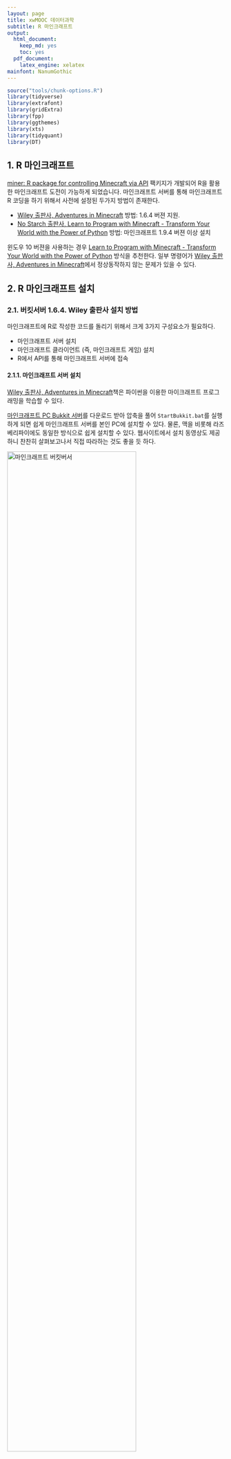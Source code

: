 ```yaml
---
layout: page
title: xwMOOC 데이터과학
subtitle: R 마인크래프트
output:
  html_document: 
    keep_md: yes
    toc: yes
  pdf_document:
    latex_engine: xelatex
mainfont: NanumGothic
---
```



```r
source("tools/chunk-options.R") 
library(tidyverse)
library(extrafont)
library(gridExtra)
library(fpp)
library(ggthemes)
library(xts)
library(tidyquant)
library(DT)
```

## 1. R 마인크래프트

[miner: R package for controlling Minecraft via API](https://github.com/ropenscilabs/miner) 팩키지가 개발되어 R을 활용한 마인크래프트 도전이 
가능하게 되었습니다. 마인크래프트 서버를 통해 마인크래프트 R 코딩을 하기 위해서 사전에 설정된 두가지 방법이 존재한다.

- [Wiley 출판사, Adventures in Minecraft](http://as.wiley.com/WileyCDA/Section/id-823690.html) 방법: 1.6.4 버젼 지원.
- [No Starch 출판사, Learn to Program with Minecraft - Transform Your World with the Power of Python](https://www.nostarch.com/programwithminecraft) 방법: 마인크래프트 1.9.4 버젼 이상 설치 

윈도우 10 버젼을 사용하는 경우 [Learn to Program with Minecraft - Transform Your World with the Power of Python](https://www.nostarch.com/programwithminecraft) 방식을 추천한다.
일부 명령어가 [Wiley 출판사, Adventures in Minecraft](http://as.wiley.com/WileyCDA/Section/id-823690.html)에서 정상동작하지 않는 문제가 있을 수 있다.

## 2. R 마인크래프트 설치 

### 2.1. 버킷서버 1.6.4. Wiley 출판사 설치 방법

마인크래프트에 R로 작성한 코드를 돌리기 위해서 크게 3가지 구성요소가 필요하다.

- 마인크래프트 서버 설치
- 마인크래프트 클라이언트 (즉, 마인크래프트 게임) 설치
- R에서 API를 통해 마인크래프트 서버에 접속

#### 2.1.1. 마인크래프트 서버 설치

[Wiley 출판사, Adventures in Minecraft](http://as.wiley.com/WileyCDA/Section/id-823690.html)책은 파이썬을 이용한 마이크래프트 
프로그래밍을 학습할 수 있다.

[마인크래프트 PC Bukkit 서버](http://media.wiley.com/assets/7266/45/AIMStarterKitPC.zip)를 다운로드 받아 압축을 풀어 `StartBukkit.bat`를 
실행하게 되면 쉽게 마인크래프트 서버를 본인 PC에 설치할 수 있다. 물론, 맥을 비롯해 라즈베리파이에도 동일한 방식으로 쉽게 설치할 수 있다. 
웹사이트에서 설치 동영상도 제공하니 찬찬히 살펴보고나서 직접 따라하는 것도 좋을 듯 하다.

<img src="fig/minecraft-bukkit-server.png" alt="마인크래프트 버킷버서" width="77%" />

#### 2.1.2. 마인크래프트 클라이언트 (즉, 마인크래프트 게임) 설치

라즈베리파이를 소지한 경우 라즈비언을 설치하게 되면 무료 마인크래프가 포함되어 있어 문제가 없다.
하지만, 모바일 `Pocket Minecraft`, 윈도우 10 버젼 마인크래프트는 지원이 되지 않기 때문에 꼭 PC 버젼 
[minecraft.net](https://minecraft.net/ko-kr/)을 통해 구매를 한 버젼을 사용한다. 
저자와 같이 두번 결재를 하고 돈을 돌려받지 못한 경험은 하지 않았으면 좋겠다.
윈도우 10으로 구매를 하면 더 비싸기도 하다. 그리고 돈을 돌려달라고 여러번 의견을 표현해도 묵묵부답이다.
윈도우 10 스토어를 통한 구매는 비추한다.

[minecraft.net](https://minecraft.net/ko-kr/)에서 구매를 하게 되면 마인크래프트 론쳐(launcher)가 윈도우 바탕화면에 설치된다.
마인크래프트 론쳐에서 위에서 설치한 마인크래프트 서버에 접속한다는 강력한 의사를 전달해야 한다.
상기 마인크래프트 버킷서버가 1.6.4를 지원하기 때문에 론처에서 설정을 하고 나서 앞서 실행시킨 서버에 접속을 한다.

<img src="fig/minecraft-setup.png" alt="마인크래프트 실행" width="77%" />

### 2.2. Spigot 서버 1.9.4. No Starch 출판사 설치 방법

앞선 방법과 순서는 유사하다. 다만 버킷 서버 대신에 Spigot 서버가 사용된다는 면에서 차이가 나고 
자바설치를 확인하면 된다.

- 자바 설치 확인
- Spigot 마인크래프트 서버 설치
- 마인크래프트 클라이언트 (즉, 마인크래프트 게임) 설치
- R에서 API를 통해 마인크래프트 서버에 접속

설치과정에서 중요한 내용만 확인하면 다음과 같다.

[Learn to Program with Minecraft](https://www.nostarch.com/pythonwithminecraft/) 사이트를 방문하여 하단에 
윈도우의 경우 **Minecraft Tools.zip**, **Minecraft Tools Mac.zip** 파일을 다운로드 받는다.

- [Download the setup files for Windows (Minecraft Tools.zip)](https://sourceforge.net/projects/python-with-minecraft-windows/)
- [Download the setup files for Mac OS (Minecraft Tools Mac.zip)](https://sourceforge.net/projects/python-with-minecraft-mac/files/?source=navbar)

압축을 풀면 `Minecraft Tools` 폴터 아래 **install_API.bat** 파일을 실행하면 
Spigot 마인크래프트 서버 설치를 수행한다.
**Start_Server**를 실행하면 서버가 실행된다.

<img src="fig/minecraft-spigot-server.png" alt="마인크래프트 Spigot 서버" width="77%" />

#### 2.2.1. Spigot 마인크래프트 접속

마인크래프트 론쳐에서 마인크래프트 1.9.4 버젼으로 설정하고 `localhost`로 접속을 하게 되면 된다.
Spigot 마인크래프트 서버는 1.6.4 버젼은 지원을 중단한 것으로 보인다. 

<img src="fig/mincraft-spigot-server_join.png" alt="마인크래프트 Spigot 서버 접속" width="77%" />


### 2.3. R에서 마인크래프트 서버에 접속

R에서 API를 통해 마인크래프트에 접속하는 것은 초딩도 한다는 R 프로그래밍에 경험이 조금만 있다면 쉽게 할 수 있다.

`miner` 팩키지를 설치하고 나서, `mc_connect("127.0.0.1")` 명령어를 통해 로컬 컴퓨터에 접속한다.
그리고 `chatPost` 명령어를 통해 채팅을 통해 헬로월드를 통해 R코드를 마인크래프트에 정상적으로 전송할 수 있음을 확인한다.

``` r
devtools::install_github('ropenscilabs/miner')

library(miner)
mc_connect("127.0.0.1")

chatPost("안녕하세요...")
```

<img src="fig/minecraft-hello-world.png" alt="마인크래프트 헬로월드" width="77%" />

## 3. 마인크래프트 프로그래밍 정보

마인크래프트를 실행한 후에 윈도우에서는 `F3`를 클릭(노트북이나 맥에서 `Fn+F3`)하게 되면 디버그 화면에서
좌측 상단에 좌표정보를 확인할 수 있다. `F3`를 다시 클릭하게 되면 디버깅 정보가 사라진다.

<img src="fig/minecraft-f3-debug.png" alt="마인크래프트 F3 디버깅 정보" width="57%" />

